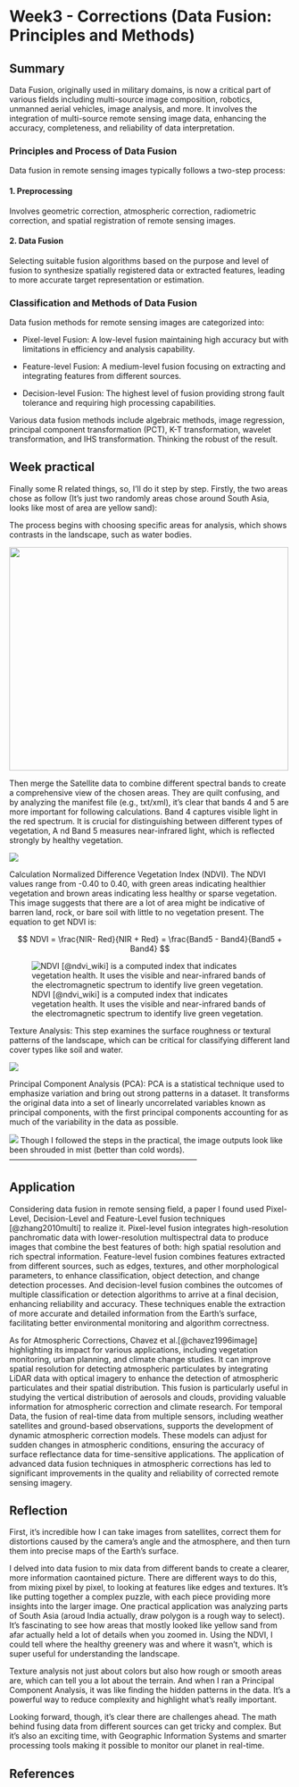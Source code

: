 # Week3 - Corrections (Data Fusion: Principles and Methods) {.unnumbered}

## Summary

Data Fusion, originally used in military domains, is now a critical part of various fields including multi-source image composition, robotics, unmanned aerial vehicles, image analysis, and more. It involves the integration of multi-source remote sensing image data, enhancing the accuracy, completeness, and reliability of data interpretation.

### Principles and Process of Data Fusion

Data fusion in remote sensing images typically follows a two-step process:

#### 1. Preprocessing

Involves geometric correction, atmospheric correction, radiometric correction, and spatial registration of remote sensing images.

#### 2. Data Fusion

Selecting suitable fusion algorithms based on the purpose and level of fusion to synthesize spatially registered data or extracted features, leading to more accurate target representation or estimation.

### Classification and Methods of Data Fusion

Data fusion methods for remote sensing images are categorized into:

-   Pixel-level Fusion: A low-level fusion maintaining high accuracy but with limitations in efficiency and analysis capability.

-   Feature-level Fusion: A medium-level fusion focusing on extracting and integrating features from different sources.

-   Decision-level Fusion: The highest level of fusion providing strong fault tolerance and requiring high processing capabilities.

Various data fusion methods include algebraic methods, image regression, principal component transformation (PCT), K-T transformation, wavelet transformation, and IHS transformation. Thinking the robust of the result.

## Week practical
Finally some R related things, so, I'll do it step by step.
Firstly, the two areas chose as follow (It's just two randomly areas chose around South Asia, looks like most of area are yellow sand):

The process begins with choosing specific areas for analysis, which shows contrasts in the landscape, such as water bodies.

![](asset/screenshot/week003/selected_texture_org.png){width="500" height="400"}

Then merge the Satellite data to combine different spectral bands to create a comprehensive view of the chosen areas. They are quilt confusing, and by analyzing the manifest file (e.g., txt/xml), it's clear that bands 4 and 5 are more important for following calculations. Band 4 captures visible light in the red spectrum. It is crucial for distinguishing between different types of vegetation, A    nd Band 5 measures near-infrared light, which is reflected strongly by healthy vegetation. 

![](asset/image/week03/merged_plot.png)

Calculation Normalized Difference Vegetation Index (NDVI). The NDVI values range from -0.40 to 0.40, with green areas indicating healthier vegetation and brown areas indicating less healthy or sparse vegetation. This image suggests that there are a lot of area might be indicative of barren land, rock, or bare soil with little to no vegetation present. The equation to get NDVI is:

$$ NDVI = \frac{NIR- Red}{NIR + Red} = \frac{Band5 - Band4}{Band5 + Band4} $$

![NDVI [@ndvi_wiki] is a computed index that indicates vegetation health. It uses the visible and near-infrared bands of the electromagnetic spectrum to identify live green vegetation.](asset/image/week03/merged_NDVI.png)

Texture Analysis: This step examines the surface roughness or textural patterns of the landscape, which can be critical for classifying different land cover types like soil and water.

![](asset/image/week03/clip_texture.png)

Principal Component Analysis (PCA): PCA is a statistical technique used to emphasize variation and bring out strong patterns in a dataset. It transforms the original data into a set of linearly uncorrelated variables known as principal components, with the first principal components accounting for as much of the variability in the data as possible.

![](asset/image/week03/clip_PCA.png)
Though I followed the steps in the practical, the image outputs look like been shrouded in mist (better than cold words).
------------------------------------------------------------------------

## Application

Considering data fusion in remote sensing field, a paper I found used Pixel-Level, Decision-Level and Feature-Level fusion techniques [@zhang2010multi] to realize it. Pixel-level fusion integrates high-resolution panchromatic data with lower-resolution multispectral data to produce images that combine the best features of both: high spatial resolution and rich spectral information. Feature-level fusion combines features extracted from different sources, such as edges, textures, and other morphological parameters, to enhance classification, object detection, and change detection processes. And decision-level fusion combines the outcomes of multiple classification or detection algorithms to arrive at a final decision, enhancing reliability and accuracy. These techniques enable the extraction of more accurate and detailed information from the Earth's surface, facilitating better environmental monitoring and algorithm correctness.

As for Atmospheric Corrections, Chavez et al.[@chavez1996image] highlighting its impact for various applications, including vegetation monitoring, urban planning, and climate change studies. It can improve spatial resolution for detecting atmospheric particulates by integrating LiDAR data with optical imagery to enhance the detection of atmospheric particulates and their spatial distribution. This fusion is particularly useful in studying the vertical distribution of aerosols and clouds, providing valuable information for atmospheric correction and climate research. For temporal Data, the fusion of real-time data from multiple sensors, including weather satellites and ground-based observations, supports the development of dynamic atmospheric correction models. These models can adjust for sudden changes in atmospheric conditions, ensuring the accuracy of surface reflectance data for time-sensitive applications. The application of advanced data fusion techniques in atmospheric corrections has led to significant improvements in the quality and reliability of corrected remote sensing imagery. 

## Reflection

First, it's incredible how I can take images from satellites, correct them for distortions caused by the camera's angle and the atmosphere, and then turn them into precise maps of the Earth's surface.

I delved into data fusion to mix data from different bands to create a clearer, more information caontained picture. There are different ways to do this, from mixing pixel by pixel, to looking at features like edges and textures. It's like putting together a complex puzzle, with each piece providing more insights into the larger image.
One practical application was analyzing parts of South Asia (aroud India actually, draw polygon is a rough way to select). It's fascinating to see how areas that mostly looked like yellow sand from afar actually held a lot of details when you zoomed in. Using the NDVI, I could tell where the healthy greenery was and where it wasn't, which is super useful for understanding the landscape.

Texture analysis not just about colors but also how rough or smooth areas are, which can tell you a lot about the terrain. And when I ran a Principal Component Analysis, it was like finding the hidden patterns in the data. It's a powerful way to reduce complexity and highlight what's really important.

Looking forward, though, it's clear there are challenges ahead. The math behind fusing data from different sources can get tricky and complex. But it's also an exciting time, with Geographic Information Systems and smarter processing tools making it possible to monitor our planet in real-time.

## **References**
